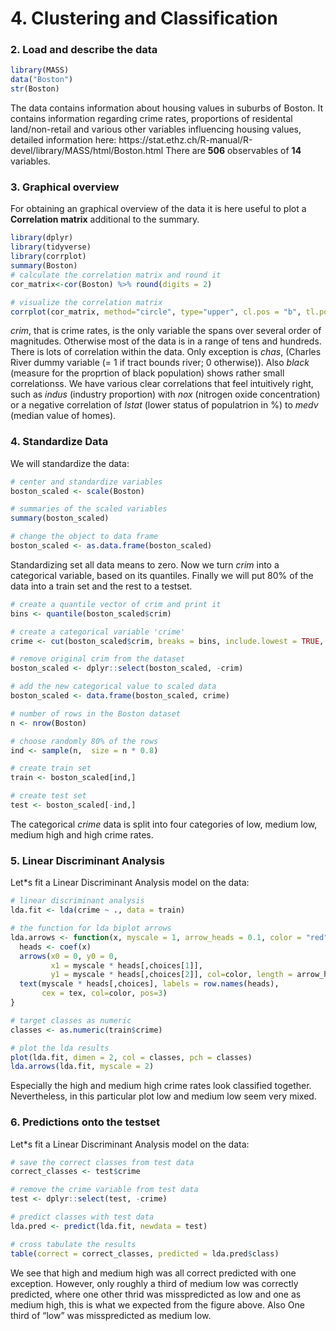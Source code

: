 # 4. Clustering and Classification


### 2. Load and describe the data
```r
library(MASS)
data("Boston")
str(Boston)
```
The data contains information about housing values in suburbs of Boston. It contains information regarding crime rates, proportions of residental land/non-retail and various other variables influencing housing values, detailed information here:  https://stat.ethz.ch/R-manual/R-devel/library/MASS/html/Boston.html
There are **506** observables of **14** variables.

### 3. Graphical overview

For obtaining an graphical overview of the data it is here useful to plot a **Correlation matrix** additional to the summary.
```r
library(dplyr)
library(tidyverse)
library(corrplot)
summary(Boston)
# calculate the correlation matrix and round it
cor_matrix<-cor(Boston) %>% round(digits = 2)

# visualize the correlation matrix
corrplot(cor_matrix, method="circle", type="upper", cl.pos = "b", tl.pos = "d", tl.cex = 0.6)

```
*crim*, that is crime rates, is the only variable the spans over several order of magnitudes. Otherwise most of the data is in a range of tens and hundreds. There is lots of correlation within the data. Only exception is *chas*, (Charles River dummy variable (= 1 if tract bounds river; 0 otherwise)). Also *black* (measure for the proprtion of black population) shows rather small correlationss. We have various clear correlations that feel intuitively right, such as *indus* (industry proportion) with *nox* (nitrogen oxide concentration) or a negative correlation of *lstat* (lower status of populatrion in %) to *medv* (median value of homes).

### 4. Standardize Data

We will standardize the data: 
```r
# center and standardize variables
boston_scaled <- scale(Boston)

# summaries of the scaled variables
summary(boston_scaled)

# change the object to data frame
boston_scaled <- as.data.frame(boston_scaled)

```
Standardizing set all data means to zero.
Now we turn *crim* into a categorical variable, based on its quantiles. Finally we will put 80% of the data into a train set and the rest to a testset.
```r
# create a quantile vector of crim and print it
bins <- quantile(boston_scaled$crim)

# create a categorical variable 'crime'
crime <- cut(boston_scaled$crim, breaks = bins, include.lowest = TRUE, label = c("low","med_low","med_high","high"))

# remove original crim from the dataset
boston_scaled <- dplyr::select(boston_scaled, -crim)

# add the new categorical value to scaled data
boston_scaled <- data.frame(boston_scaled, crime)

# number of rows in the Boston dataset 
n <- nrow(Boston)

# choose randomly 80% of the rows
ind <- sample(n,  size = n * 0.8)

# create train set
train <- boston_scaled[ind,]

# create test set 
test <- boston_scaled[-ind,]

```
The categorical *crime* data is split into four categories of low, medium low, medium high and high crime rates.

### 5. Linear Discriminant Analysis

Let*s fit a Linear Discriminant Analysis model on the data:

```r
# linear discriminant analysis
lda.fit <- lda(crime ~ ., data = train)

# the function for lda biplot arrows
lda.arrows <- function(x, myscale = 1, arrow_heads = 0.1, color = "red", tex = 0.75, choices = c(1,2)){
  heads <- coef(x)
  arrows(x0 = 0, y0 = 0, 
         x1 = myscale * heads[,choices[1]], 
         y1 = myscale * heads[,choices[2]], col=color, length = arrow_heads)
  text(myscale * heads[,choices], labels = row.names(heads), 
       cex = tex, col=color, pos=3)
}

# target classes as numeric
classes <- as.numeric(train$crime)

# plot the lda results
plot(lda.fit, dimen = 2, col = classes, pch = classes)
lda.arrows(lda.fit, myscale = 2)

```
Especially the high and medium high crime rates look classified together. Nevertheless, in this particular plot low and medium low seem very mixed.

### 6. Predictions onto the testset

Let*s fit a Linear Discriminant Analysis model on the data:

```r
# save the correct classes from test data
correct_classes <- test$crime

# remove the crime variable from test data
test <- dplyr::select(test, -crime)

# predict classes with test data
lda.pred <- predict(lda.fit, newdata = test)

# cross tabulate the results
table(correct = correct_classes, predicted = lda.pred$class)

```
We see that high and medium high was all correct predicted with one exception. However, only roughly a third of medium low was correctly predicted, where one other thrid was misspredicted as low and one as medium high, this is what we expected from the figure above. Also One third of "low" was misspredicted as medium low.
